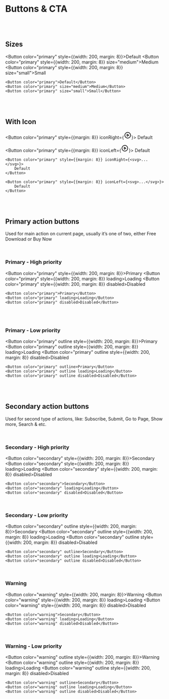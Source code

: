 
# Buttons & CTA

<br /><br />

## Sizes

<Button color="primary" style={{width: 200, margin: 8}}>Default</Button>
<Button color="primary" style={{width: 200, margin: 8}} size="medium">Medium</Button>
<Button color="primary" style={{width: 200, margin: 8}} size="small">Small</Button>

```
<Button color="primary">Default</Button>
<Button color="primary" size="medium">Medium</Button>
<Button color="primary" size="small">Small</Button>
```

<br /><br />

## With Icon

<Button color="primary" style={{margin: 8}} iconRight={<svg xmlns="http://www.w3.org/2000/svg" width="24" height="24" viewBox="0 0 24 24"><path fill="currentColor" d="M12,2 C17.5228475,2 22,6.4771525 22,12 C22,17.5228475 17.5228475,22 12,22 C6.4771525,22 2,17.5228475 2,12 C2,6.4771525 6.4771525,2 12,2 Z M12,4 C7.581722,4 4,7.581722 4,12 C4,16.418278 7.581722,20 12,20 C16.418278,20 20,16.418278 20,12 C20,7.581722 16.418278,4 12,4 Z M10.4166667,8.02825651 C10.6777071,8.02825651 10.9342285,8.09637948 11.1608751,8.22589179 L15.4864262,10.6976353 C16.2057024,11.1086502 16.4555974,12.0249322 16.0445825,12.7442084 C15.9116985,12.9767553 15.7189731,13.1694808 15.4864262,13.3023647 L11.1608751,15.7741082 C10.4415989,16.1851232 9.52531691,15.9352281 9.11430195,15.2159519 C8.98478964,14.9893054 8.91666667,14.7327839 8.91666667,14.4717435 L8.91666667,9.52825651 C8.91666667,8.69982938 9.58823954,8.02825651 10.4166667,8.02825651 Z M10.9166667,10.3898463 L10.9166667,13.6101537 L13.7344356,12 L10.9166667,10.3898463 Z"></path></svg>}>
    Default
</Button>

<Button color="primary" style={{margin: 8}} iconLeft={<svg xmlns="http://www.w3.org/2000/svg" width="24" height="24" viewBox="0 0 24 24"><path fill="currentColor" d="M12,2 C17.5228475,2 22,6.4771525 22,12 C22,17.5228475 17.5228475,22 12,22 C6.4771525,22 2,17.5228475 2,12 C2,6.4771525 6.4771525,2 12,2 Z M12,4 C7.581722,4 4,7.581722 4,12 C4,16.418278 7.581722,20 12,20 C16.418278,20 20,16.418278 20,12 C20,7.581722 16.418278,4 12,4 Z M10.4166667,8.02825651 C10.6777071,8.02825651 10.9342285,8.09637948 11.1608751,8.22589179 L15.4864262,10.6976353 C16.2057024,11.1086502 16.4555974,12.0249322 16.0445825,12.7442084 C15.9116985,12.9767553 15.7189731,13.1694808 15.4864262,13.3023647 L11.1608751,15.7741082 C10.4415989,16.1851232 9.52531691,15.9352281 9.11430195,15.2159519 C8.98478964,14.9893054 8.91666667,14.7327839 8.91666667,14.4717435 L8.91666667,9.52825651 C8.91666667,8.69982938 9.58823954,8.02825651 10.4166667,8.02825651 Z M10.9166667,10.3898463 L10.9166667,13.6101537 L13.7344356,12 L10.9166667,10.3898463 Z"></path></svg>}>
    Default
</Button>

```
<Button color="primary" style={{margin: 8}} iconRight={<svg>...</svg>}>
    Default
</Button>

<Button color="primary" style={{margin: 8}} iconLeft={<svg>...</svg>}>
    Default
</Button>
```

<br /><br />

## Primary action buttons

Used for main action on current page, usually it’s one of two, either Free Download or Buy Now

<br />

### Primary - High priority

<Button color="primary" style={{width: 200, margin: 8}}>Primary</Button>
<Button color="primary" style={{width: 200, margin: 8}} loading>Loading</Button>
<Button color="primary" style={{width: 200, margin: 8}} disabled>Disabled</Button>

```
<Button color="primary">Primary</Button>
<Button color="primary" loading>Loading</Button>
<Button color="primary" disabled>Disabled</Button>
```

<br /><br />

### Primary - Low priority

<Button color="primary" outline style={{width: 200, margin: 8}}>Primary</Button>
<Button color="primary" outline style={{width: 200, margin: 8}} loading>Loading</Button>
<Button color="primary" outline style={{width: 200, margin: 8}} disabled>Disabled</Button>

```
<Button color="primary" outline>Primary</Button>
<Button color="primary" outline loading>Loading</Button>
<Button color="primary" outline disabled>Disabled</Button>
```

<br /><br />

## Secondary action buttons

Used for second type of actions, like: Subscribe, Submit, Go to Page, Show more, Search & etc.

<br />

### Secondary - High priority

<Button color="secondary" style={{width: 200, margin: 8}}>Secondary</Button>
<Button color="secondary" style={{width: 200, margin: 8}} loading>Loading</Button>
<Button color="secondary" style={{width: 200, margin: 8}} disabled>Disabled</Button>

```
<Button color="secondary">Secondary</Button>
<Button color="secondary" loading>Loading</Button>
<Button color="secondary" disabled>Disabled</Button>
```

<br />

### Secondary - Low priority

<Button color="secondary" outline style={{width: 200, margin: 8}}>Secondary</Button>
<Button color="secondary" outline style={{width: 200, margin: 8}} loading>Loading</Button>
<Button color="secondary" outline style={{width: 200, margin: 8}} disabled>Disabled</Button>

```
<Button color="secondary" outline>Secondary</Button>
<Button color="secondary" outline loading>Loading</Button>
<Button color="secondary" outline disabled>Disabled</Button>
```

<br />

### Warning

<Button color="warning" style={{width: 200, margin: 8}}>Warning</Button>
<Button color="warning" style={{width: 200, margin: 8}} loading>Loading</Button>
<Button color="warning" style={{width: 200, margin: 8}} disabled>Disabled</Button>

```
<Button color="warning">Secondary</Button>
<Button color="warning" loading>Loading</Button>
<Button color="warning" disabled>Disabled</Button>
```

<br />

### Warning - Low priority

<Button color="warning" outline style={{width: 200, margin: 8}}>Warning</Button>
<Button color="warning" outline style={{width: 200, margin: 8}} loading>Loading</Button>
<Button color="warning" outline style={{width: 200, margin: 8}} disabled>Disabled</Button>

```
<Button color="warning" outline>Secondary</Button>
<Button color="warning" outline loading>Loading</Button>
<Button color="warning" outline disabled>Disabled</Button>
```